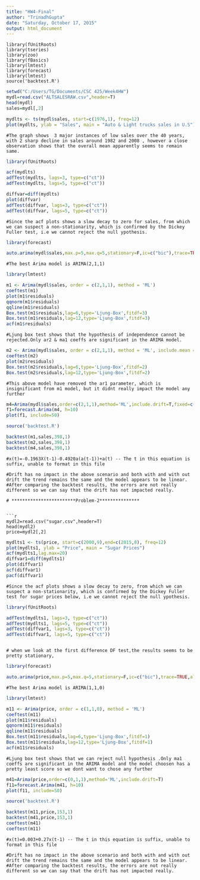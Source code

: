 ```yaml
---
title: "HW4-Final"
author: "TrinadhGupta"
date: "Saturday, October 17, 2015"
output: html_document
---
```


```
library(fUnitRoots)
library(tseries)
library(zoo)
library(fBasics)
library(lmtest)
library(forecast)
library(lmtest)
source('backtest.R')
```

```r
setwd("C:/Users/TG/Documents/CSC 425/Week4HW")
mydl=read.csv("ALTSALESRAW.csv",header=T)
head(mydl)
sales=mydl[,2]
```
```r
mydlts <- ts(mydl$sales, start=c(1976,1), freq=12)
plot(mydlts, ylab = "Sales", main = "Auto & Light trucks sales in U.S")
```

```
#The graph shows  3 major instances of low sales over the 40 years, with 2 sharp decline in sales around 1982 and 2008 , however a close observation shows that the overall mean apparently seems to remain same.
```
```r
library(fUnitRoots)
```
```r
acf(mydlts)
adfTest(mydlts, lags=3, type=c("ct"))
adfTest(mydlts, lags=5, type=c("ct"))

diffvar=diff(mydlts)
plot(diffvar)
adfTest(diffvar, lags=3, type=c("ct"))
adfTest(diffvar, lags=5, type=c("ct"))
```
```
#Since the acf plots shows a slow decay to zero for sales, from which we can suspect a non-stationarity, which is confirmed by the Dickey Fuller test, i.e we cannot reject the null ypothesis.
```
```r
library(forecast)
```
```r
auto.arima(mydl$sales,max.p=5,max.q=5,stationary=F,ic=c("bic"),trace=TRUE,allowdrift=F)
```
```
#The best Arima model is ARIMA(2,1,1)
```
```r
library(lmtest)
```
```r
m1 <- Arima(mydl$sales, order = c(2,1,1), method = 'ML')
coeftest(m1)
plot(m1$residuals)
qqnorm(m1$residuals)
qqline(m1$residuals)
Box.test(m1$residuals,lag=6,type='Ljung-Box',fitdf=3)
Box.test(m1$residuals,lag=12,type='Ljung-Box',fitdf=3)
acf(m1$residuals)
```

```
#Ljung box test shows that the hypothesis of independence cannot be rejected.Only ar2 & ma1 coeffs are significant in the ARIMA model.
```

```r
m2 <- Arima(mydl$sales, order = c(2,1,1), method = 'ML', include.mean = T,fixed=c(0,NA,NA))
coeftest(m2)
plot(m2$residuals)
Box.test(m2$residuals,lag=6,type='Ljung-Box',fitdf=2)
Box.test(m2$residuals,lag=12,type='Ljung-Box',fitdf=2)
```
```
#This above model have removed the ar1 parameter, which is insignificant from m1 model, but it didnt really impact the model any further
```

```r

m4=Arima(mydl$sales,order=c(2,1,1),method='ML',include.drift=T,fixed=c(0,NA,NA,NA))
f1=forecast.Arima(m4, h=10)
plot(f1, include=50)
```

```r
source('backtest.R')
```
```r
backtest(m1,sales,398,1)
backtest(m2,sales,398,1)
backtest(m4,sales,398,1)
```
```
#x(t)=-0.1963X(t-1)-0.4920a(a(t-1))+a(t) -- The t in this equation is suffix, unable to format in this file

#Drift has no impact in the above scenario and both with and with out drift the trend remains the same and the model appears to be linear. 
#After comparing the backtest results, the errors are not really different so we can say that the drift has not impacted really. 
```

```
# ************************Problem-2***************


```r
mydl2=read.csv("sugar.csv",header=T)
head(mydl2)
price=mydl2[,2]
```
```r
mydlts1 <- ts(price, start=c(2000,9),end=c(2015,8), freq=12)
plot(mydlts1, ylab = "Price", main = "Sugar Prices")
acf(mydlts1,lag.max=20)
diffvar1=diff(mydlts1)
plot(diffvar1)
acf(diffvar1)
pacf(diffvar1)
```
```
#Since the acf plots shows a slow decay to zero, from which we can suspect a non-stationarity, which is confirmed by the Dickey Fuller test for sugar prices below, i.e we cannot reject the null ypothesis.
```

```r
library(fUnitRoots)
```
```r
adfTest(mydlts1, lags=3, type=c("ct"))
adfTest(mydlts1, lags=5, type=c("ct"))
adfTest(diffvar1, lags=3, type=c("ct"))
adfTest(diffvar1, lags=5, type=c("ct"))
```

```

# when we look at the first difference DF test,the results seems to be pretty stationary,
```
```r
library(forecast)
```
```r
auto.arima(price,max.p=5,max.q=5,stationary=F,ic=c("bic"),trace=TRUE,allowdrift=F)
```
```
#The best Arima model is ARIMA(1,1,0)
```
```r
library(lmtest)
```
```r
m11 <- Arima(price, order = c(1,1,0), method = 'ML')
coeftest(m11)
plot(m11$residuals)
qqnorm(m11$residuals)
qqline(m11$residuals)
Box.test(m11$residuals,lag=6,type='Ljung-Box',fitdf=1)
Box.test(m11$residuals,lag=12,type='Ljung-Box',fitdf=1)
acf(m11$residuals)
```

```
#Ljung box test shows that we can reject null hypothesis .Only ma1 coeffs are significant in the ARIMA model and the model choosen has a pretty least score so we dont want to chose any further
```


```r
m41=Arima(price,order=c(0,1,1),method='ML',include.drift=T)
f11=forecast.Arima(m41, h=10)
plot(f11, include=50)
```

```r
source('backtest.R')
```
```r
backtest(m11,price,153,1)
backtest(m41,price,153,1)
coeftest(m41)
coeftest(m11)
```
```
#x(t)=0.003+0.27x(t-1) -- The t in this equation is suffix, unable to format in this file

#Drift has no impact in the above scenario and both with and with out drift the trend remains the same and the model appears to be linear. 
#After comparing the backtest results, the errors are not really different so we can say that the drift has not impacted really. 
```
